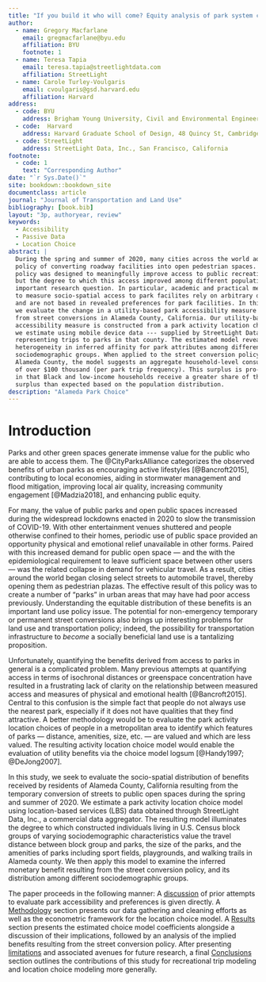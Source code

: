 ```yaml
---
title: "If you build it who will come? Equity analysis of park system changes using passive origin-destination data"
author:
  - name: Gregory Macfarlane
    email: gregmacfarlane@byu.edu
    affiliation: BYU
    footnote: 1
  - name: Teresa Tapia
    email: teresa.tapia@streetlightdata.com
    affiliation: StreetLight
  - name: Carole Turley-Voulgaris
    email: cvoulgaris@gsd.harvard.edu
    affiliation: Harvard
address:
  - code: BYU
    address: Brigham Young University, Civil and Environmental Engineering Department, 430 Engineering Building, Provo, Utah 84602
  - code:  Harvard
    address: Harvard Graduate School of Design, 48 Quincy St, Cambridge, Massachussetts 02138
  - code: StreetLight
    address: StreetLight Data, Inc., San Francisco, California
footnote:
  - code: 1
    text: "Corresponding Author"
date: "`r Sys.Date()`"
site: bookdown::bookdown_site
documentclass: article
journal: "Journal of Transportation and Land Use"
bibliography: [book.bib]
layout: "3p, authoryear, review"
keywords:
  - Accessibility
  - Passive Data
  - Location Choice
abstract: |
  During the spring and summer of 2020, many cities across the world adopted a
  policy of converting roadway facilities into open pedestrian spaces. This
  policy was designed to meaningfully improve access to public recreation areas, 
  but the degree to which this access improved among different populations is an
  important research question. In particular, academic and practical methods 
  to measure socio-spatial access to park facilites rely on arbitrary definitions
  and are not based in revealed preferences for park facilities. In this study,
  we evaluate the change in a utility-based park accessibility measure resulting 
  from street conversions in Alameda County, California. Our utility-based 
  accessibility measure is constructed from a park activity location choice model
  we estimate using mobile device data --- supplied by StreetLight Data, Inc. ---
  representing trips to parks in that county. The estimated model reveals
  heterogeneity in inferred affinity for park attributes among different
  sociodemographic groups. When applied to the street conversion policy in 
  Alameda County, the model suggests an aggregate household-level consumer surplus
  of over $100 thousand (per park trip frequency). This surplus is pro-social
  in that Black and low-income households receive a greater share of the 
  surplus than expected based on the population distribution. 
description: "Alameda Park Choice"
---
```


# Introduction {#intro}
Parks and other green spaces generate immense value for the public who are able
to access them. The @CityParksAlliance categorizes the observed benefits of
urban parks as encouraging active lifestyles [@Bancroft2015], contributing to
local economies, aiding in stormwater management and flood mitigation,
improving local air quality, increasing community engagement [@Madzia2018], and
enhancing public equity.

For many, the value of public parks and open public spaces increased during the
widespread lockdowns enacted in 2020 to slow the transmission of COVID-19. With
other entertainment venues shuttered and people otherwise confined to their
homes, periodic use of public space provided an opportunity physical and emotional relief
unavailable in other forms. Paired with this increased demand for public open
space --- and the with the epidemiological requirement to leave sufficient space
between other users --- was the related collapse in demand for vehicular travel.
As a result, cities around the world began closing select streets to automobile
travel, thereby opening them as pedestrian plazas. The effective result of this
policy was to create a number of "parks" in urban areas that may have had
poor access previously. Understanding the equitable distribution of these
benefits is an important land use policy issue. The potential for non-emergency
temporary or permanent street conversions also brings up interesting problems
for land use and transportation policy; indeed, the possibility for
transportation infrastructure to *become* a socially beneficial land use is
a tantalizing proposition.

Unfortunately, quantifying the benefits derived from access to parks in general
is a complicated problem. Many previous attempts at quantifying access in terms
of isochronal distances or greenspace concentration have resulted in a
frustrating lack of clarity on the relationship between measured access and
measures of physical and emotional health [@Bancroft2015]. Central to this
confusion is the simple fact that people do not always use the nearest park,
especially if it does not have qualities that they find attractive. A better
methodology would be to evaluate the park activity location choices of people in
a metropolitan area to identify which features of parks --- distance, amenities,
size, etc. --- are valued and which are less valued. The resulting activity
location choice model would enable the evaluation of utility benefits via the
choice model logsum [@Handy1997; @DeJong2007].

In this study, we seek to evaluate the socio-spatial distribution of benefits
received by residents of Alameda County, California resulting from the 
temporary conversion of streets to public open spaces during the spring and summer
of 2020. We estimate a park activity location choice model using location-based
services (LBS) data obtained through StreetLight Data, Inc., a commercial data 
aggregator. The resulting model illuminates the degree to which constructed
individuals living in U.S. Census block groups of varying sociodemographic
characteristics value the travel distance between block group and parks, the
size of the parks, and the amenities of parks including sport fields,
playgrounds, and walking trails in Alameda county. We then apply this model to
examine the inferred monetary benefit resulting from the street conversion
policy, and its distribution among different sociodemographic groups.

The paper proceeds in the following manner: A [discussion](#literature) of prior attempts to
evaluate park accessibility and preferences is given directly. A [Methodology](#methodology)
section presents our data gathering and cleaning efforts as well as the
econometric framework for the location choice model. A [Results](#results) section
presents the estimated choice model coefficients alongside a discussion of their
implications, followed by an analysis of the implied benefits resulting from the
street conversion policy. After presenting [limitations](#limitations) and associated avenues
for future research, a final [Conclusions](#conclusions) section outlines the contributions of
this study for recreational trip modeling and location choice modeling more
generally.